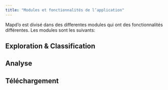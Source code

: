 ```yaml
---
title: "Modules et fonctionnalités de l’application"
---
```


Mapd'o est divisé dans des differentes modules qui ont des fonctionnalités différentes. Les modules sont les suivants:


## Exploration \& Classification


## Analyse


## Téléchargement
